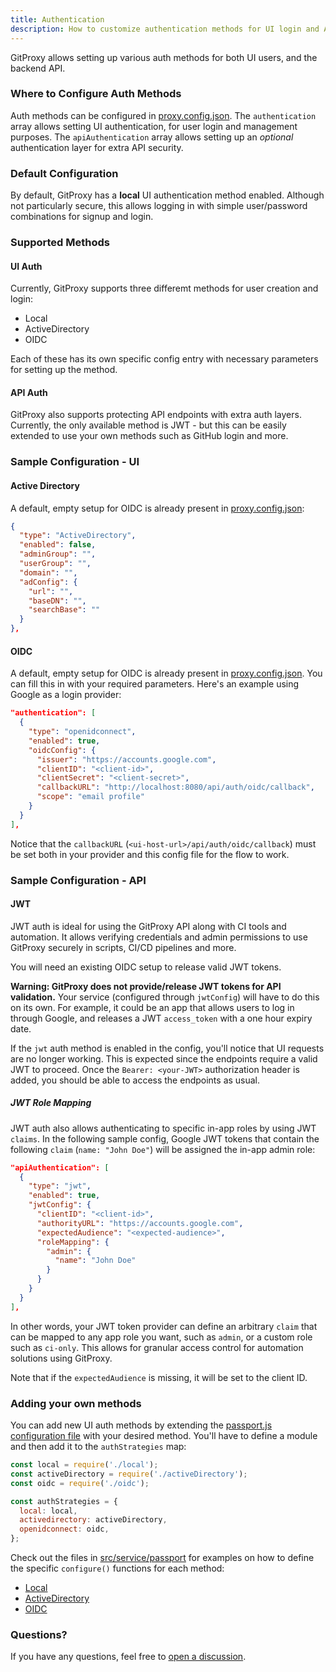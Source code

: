 ```yaml
---
title: Authentication
description: How to customize authentication methods for UI login and API
---
```


GitProxy allows setting up various auth methods for both UI users, and the backend API. 

### Where to Configure Auth Methods

Auth methods can be configured in [proxy.config.json](/proxy.config.json). The `authentication` array allows setting UI authentication, for user login and management purposes. The `apiAuthentication` array allows setting up an _optional_ authentication layer for extra API security.

### Default Configuration

By default, GitProxy has a **local** UI authentication method enabled. Although not particularly secure, this allows logging in with simple user/password combinations for signup and login.

### Supported Methods

#### UI Auth

Currently, GitProxy supports three differemt methods for user creation and login:
- Local
- ActiveDirectory
- OIDC

Each of these has its own specific config entry with necessary parameters for setting up the method.

#### API Auth

GitProxy also supports protecting API endpoints with extra auth layers. Currently, the only available method is JWT - but this can be easily extended to use your own methods such as GitHub login and more.

### Sample Configuration - UI

#### Active Directory

A default, empty setup for OIDC is already present in [proxy.config.json](/proxy.config.json):

```json
{
  "type": "ActiveDirectory",
  "enabled": false,
  "adminGroup": "",
  "userGroup": "",
  "domain": "",
  "adConfig": {
    "url": "",
    "baseDN": "",
    "searchBase": ""
  }
},
```

#### OIDC

A default, empty setup for OIDC is already present in [proxy.config.json](/proxy.config.json). You can fill this in with your required parameters. Here's an example using Google as a login provider:

```json
"authentication": [
  {
    "type": "openidconnect",
    "enabled": true,
    "oidcConfig": {
      "issuer": "https://accounts.google.com",
      "clientID": "<client-id>",
      "clientSecret": "<client-secret>",
      "callbackURL": "http://localhost:8080/api/auth/oidc/callback",
      "scope": "email profile"
    }
  }
],
```

Notice that the `callbackURL` (`<ui-host-url>/api/auth/oidc/callback`) must be set both in your provider and this config file for the flow to work.

### Sample Configuration - API

#### JWT

JWT auth is ideal for using the GitProxy API along with CI tools and automation. It allows verifying credentials and admin permissions to use GitProxy securely in scripts, CI/CD pipelines and more.

You will need an existing OIDC setup to release valid JWT tokens.

**Warning: GitProxy does not provide/release JWT tokens for API validation.** Your service (configured through `jwtConfig`) will have to do this on its own. For example, it could be an app that allows users to log in through Google, and releases a JWT `access_token` with a one hour expiry date.

If the `jwt` auth method is enabled in the config, you'll notice that UI requests are no longer working. This is expected since the endpoints require a valid JWT to proceed. Once the `Bearer: <your-JWT>` authorization header is added, you should be able to access the endpoints as usual.

##### JWT Role Mapping

JWT auth also allows authenticating to specific in-app roles by using JWT `claims`. In the following sample config, Google JWT tokens that contain the following `claim` (`name: "John Doe"`) will be assigned the in-app admin role:

```json
"apiAuthentication": [
  {
    "type": "jwt",
    "enabled": true,
    "jwtConfig": {
      "clientID": "<client-id>",
      "authorityURL": "https://accounts.google.com",
      "expectedAudience": "<expected-audience>",
      "roleMapping": {
        "admin": {
          "name": "John Doe"
        }
      }
    }
  }
],
```

In other words, your JWT token provider can define an arbitrary `claim` that can be mapped to any app role you want, such as `admin`, or a custom role such as `ci-only`. This allows for granular access control for automation solutions using GitProxy.

Note that if the `expectedAudience` is missing, it will be set to the client ID.

### Adding your own methods

You can add new UI auth methods by extending the [passport.js configuration file](/src/service/passport/local.js) with your desired method. You'll have to define a module and then add it to the `authStrategies` map: 

```js
const local = require('./local');
const activeDirectory = require('./activeDirectory');
const oidc = require('./oidc');

const authStrategies = {
  local: local,
  activedirectory: activeDirectory,
  openidconnect: oidc,
};
```

Check out the files in [src/service/passport](/src/service/passport) for examples on how to define the specific `configure()` functions for each method:
- [Local](/src/service/passport/local.js)
- [ActiveDirectory](/src/service/passport/activeDirectory.js)
- [OIDC](/src/service/passport/oidc.js)

### Questions?

If you have any questions, feel free to [open a discussion](https://github.com/finos/git-proxy/discussions).